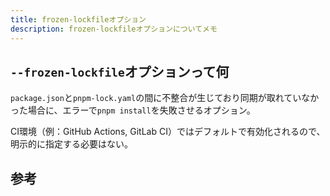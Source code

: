 ```yaml
---
title: frozen-lockfileオプション
description: frozen-lockfileオプションについてメモ
---
```



## `--frozen-lockfile`オプションって何

`package.json`と`pnpm-lock.yaml`の間に不整合が生じており同期が取れていなかった場合に、エラーで`pnpm install`を失敗させるオプション。

<Aside type="tip">
  CI環境（例：GitHub Actions, GitLab
  CI）ではデフォルトで有効化されるので、明示的に指定する必要はない。
</Aside>

## 参考

<LinkPreview id="https://pnpm.io/cli/install#--frozen-lockfile" />
